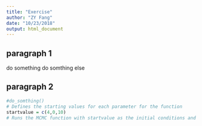 ```yaml
---
title: "Exercise"
author: "ZY Fang"
date: "10/23/2018"
output: html_document
---
```


## paragraph 1
do something
do somthing else

## paragraph 2
```r
#do_somthing()
# Defines the starting values for each parameter for the function 
startvalue = c(4,0,10)
# Runs the MCMC function with startvalue as the initial conditions and with 10,000 iterations
```

